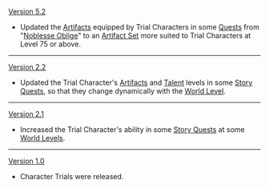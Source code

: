 {{Change History/Header}}
[[Version 5.2]]
* Updated the [[Artifact]]s equipped by Trial Characters in some [[Quest]]s from "[[Noblesse Oblige]]" to an [[Artifact Set]] more suited to Trial Characters at Level 75 or above.
----
[[Version 2.2]]
* Updated the Trial Character's [[Artifact]]s and [[Talent]] levels in some [[Story Quest]]s, so that they change dynamically with the [[World Level]].
----
[[Version 2.1]]
* Increased the Trial Character's ability in some [[Story Quest]]s at some [[World Level]]s.
----
[[Version 1.0]]
* Character Trials were released.